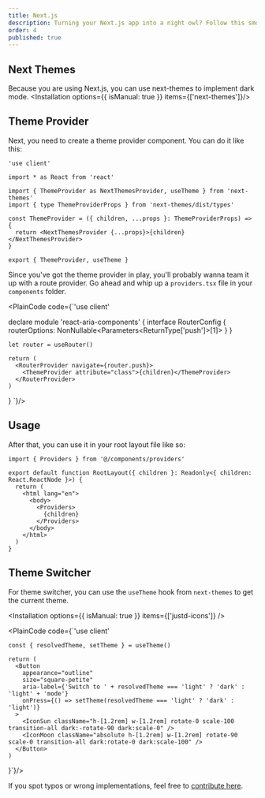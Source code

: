 ```yaml
---
title: Next.js
description: Turning your Next.js app into a night owl? Follow this smooth guide to light up the dark mode magic.
order: 4
published: true
---
```


## Next Themes
Because you are using Next.js, you can use next-themes to implement dark mode.
<Installation options={{ isManual: true }}  items={['next-themes']}/>

## Theme Provider
Next, you need to create a theme provider component. You can do it like this:
```
'use client'

import * as React from 'react'

import { ThemeProvider as NextThemesProvider, useTheme } from 'next-themes'
import { type ThemeProviderProps } from 'next-themes/dist/types'

const ThemeProvider = ({ children, ...props }: ThemeProviderProps) => {
  return <NextThemesProvider {...props}>{children}</NextThemesProvider>
}

export { ThemeProvider, useTheme }
```
Since you've got the theme provider in play, you'll probably wanna team it up with a route provider. Go ahead and whip up a `providers.tsx` file in your `components` folder.

<PlainCode code={`'use client'


  declare module 'react-aria-components' {
    interface RouterConfig {
      routerOptions: NonNullable<Parameters<ReturnType<typeof useRouter>['push']>[1]>
    }
  }

    let router = useRouter()

    return (
      <RouterProvider navigate={router.push}>
        <ThemeProvider attribute="class">{children}</ThemeProvider>
      </RouterProvider>
    )
  }
  `}/>

## Usage
After that, you can use it in your root layout file like so:

```tsx {1} {7-9}
import { Providers } from '@/components/providers'

export default function RootLayout({ children }: Readonly<{ children: React.ReactNode }>) {
  return (
    <html lang="en">
      <body>
        <Providers>
          {children}
        </Providers>
      </body>
    </html>
  )
}
```

## Theme Switcher
For theme switcher, you can use the `useTheme` hook from `next-themes` to get the current theme.

<Installation options={{ isManual: true }}  items={['justd-icons']} />

<PlainCode code={`'use client'


    const { resolvedTheme, setTheme } = useTheme()

    return (
      <Button
        appearance="outline"
        size="square-petite"
        aria-label={'Switch to ' + resolvedTheme === 'light' ? 'dark' : 'light' + 'mode'}
        onPress={() => setTheme(resolvedTheme === 'light' ? 'dark' : 'light')}
      >
        <IconSun className="h-[1.2rem] w-[1.2rem] rotate-0 scale-100 transition-all dark:-rotate-90 dark:scale-0" />
        <IconMoon className="absolute h-[1.2rem] w-[1.2rem] rotate-90 scale-0 transition-all dark:rotate-0 dark:scale-100" />
      </Button>
    )
  }`}/>

If you spot typos or wrong implementations, feel free to [contribute here](https://github.com/irsyadadl/d./blob/main/content/docs/dark-mode/next-js.mdx).
